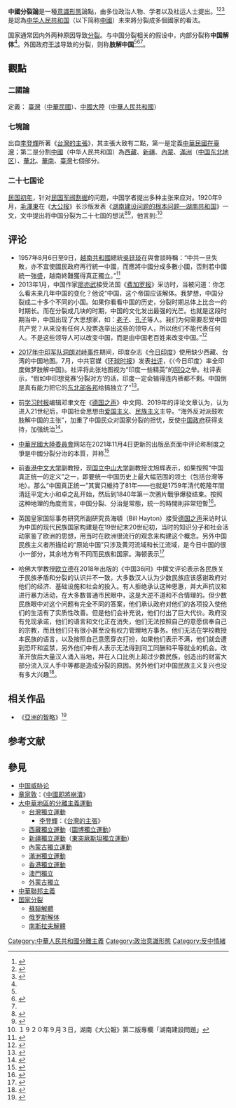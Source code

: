 {{refimprove|time=2016-11-20T21:48:33+00:00}}
{{redirect3|中國解體}}
'''中國分裂論'''是一種[[意識形態|意識形態]]論點，由多位政治人物、学者以及社运人士提出。<ref>{{Cite web |url=http://news.bbc.co.uk/chinese/simp/hi/newsid_7950000/newsid_7951100/7951106.stm |title=藏独思潮：从藏青会说起 |access-date=2021-12-11 |archive-date=2016-03-08 |archive-url=https://web.archive.org/web/20160308093603/http://news.bbc.co.uk/chinese/simp/hi/newsid_7950000/newsid_7951100/7951106.stm }}</ref><ref>{{Cite web |url=https://www.rfa.org/mandarin/yataibaodao/gangtai/hx-12042018102419.html |title=专访藏独领袖：“中间道路”和藏独不冲突 |access-date=2021-12-11 |archive-date=2022-05-18 |archive-url=https://web.archive.org/web/20220518123240/https://www.rfa.org/mandarin/yataibaodao/gangtai/hx-12042018102419.html }}</ref><ref>{{Cite web |url=http://www.bbc.com/zhongwen/trad/focus_on_china/2013/07/130701_cr_split |title=點評中國:分裂中港台，分裂中國論 |access-date=2015-08-23 |archive-url=https://web.archive.org/web/20151225231056/http://www.bbc.com/zhongwen/trad/focus_on_china/2013/07/130701_cr_split |archive-date=2015-12-25 |dead-url=no }}</ref>是認為[[中华人民共和国|中华人民共和国]]（以下简称[[中國|中國]]）未來將分裂成多個國家的看法。

国家通常因内外两种原因导致[[国家分裂|分裂]]。与中国分裂相关的假设中，内部分裂称'''中国解体'''<ref name=a3/>。外国政府[[干涉_(國際政治)|干涉]]导致的分裂，则称'''肢解中国'''<ref name=a1/><ref>{{Cite web |url=https://www.mfa.gov.cn/web/dszlsjt_673036/t1844060.shtml |title=驻里约热内卢总领事李杨在巴西媒体发表署名文章《究竟是谁在威胁谁？》 |accessdate=2021-11-23 |author=李杨 |date=2021-01-02 |work= |publisher=中华人民共和国外交部网站，来源：驻里约热内卢总领馆供稿 |quote=美国还加紧对“台独”、“港独”、“疆独”、“藏独”等分裂势力的扶持利用，企图分裂肢解中国。为达此目的[……] |language=Zh-hans |archive-date=2022-05-13 |archive-url=https://web.archive.org/web/20220513225123/https://www.mfa.gov.cn/web/dszlsjt_673036/t1844060.shtml }}</ref><ref name=a2/>。
==觀點==
===二國論===
{{main|兩國論}}
定義： [[臺灣|臺灣]]（[[中華民國|中華民國]]）、[[中國大陸|中國大陸]]（[[中華人民共和國|中華人民共和國]]）

===七塊論===

出自[[李登輝|李登輝]]所著《[[台灣的主張|台灣的主張]]》，其主張大致有二點，第一是定義[[中華民國在臺灣|中華民國在臺灣]]；第二是分割[[中國|中國]]（中华人民共和国）為[[西藏|西藏]]、[[新疆|新疆]]、[[内蒙古自治区|內蒙]]、[[滿洲|滿洲]]（[[中国东北地区|中国东北地区]]）、[[華北|華北]]、[[華南|華南]]、[[臺灣|臺灣]]七個部分。

===二十七国论===

[[中華民國大陸時期|民国初年]]，针对[[民国军阀|民国军阀]][[割据|割据]]的问题，中国学者提出多种主张来应对。1920年9月，[[毛澤東|毛澤東]]在《[[大公报|大公报]]》长沙版发表《[[湖南建设问题的根本问题—湖南共和国|湖南建设问题的根本问题—湖南共和国]]》一文，文中提出将中国分裂为二十七国的想法<ref>{{Cite web |url=http://news.china.com/history/all/11025807/20161228/30122057_all.html |title=毛泽东提建立“湖南共和国”为何会遭遇失败？ |access-date=2017-07-28 |archive-url=https://web.archive.org/web/20170728202009/http://news.china.com/history/all/11025807/20161228/30122057_all.html |archive-date=2017-07-28 |dead-url=no }}</ref><ref>{{Cite web |url=http://www.boxun.com/news/gb/z_special/2006/01/200601162354.shtml |title=博訊新聞 毛主張湖南共和國，中分為27國 |access-date=2015-08-23 |archive-url=https://web.archive.org/web/20150306222223/http://www.boxun.com/news/gb/z_special/2006/01/200601162354.shtml |archive-date=2015-03-06 |dead-url=no }}</ref>，他言到:<ref>１９２０年９月３日，湖南《大公報》第二版專欄「湖南建設問題」</ref>
{{cquote|...中国呢？也觉醒了（除开政客官僚，军阀）。九年假共和大战乱的经验，迫人不得不觉醒，知道全国的总建设在一个期内完全无望，最好办法，是索性不谋总建设，索性分裂去谋各省的分建设，实行“各省人民自决主义”’二十二行省，三特区，两藩地，合共二十七个地方，最好分为二十七国。

　　湖南呢？至于我们湖南，尤其三千万人个个应该觉醒了。湖南人没有别的法子，唯一的法子，是湖南自决自治，是湖南人在湖南地域建设一个“湖南共和国”。我曾着实想过，救湖南救中国，图与全世界解放的民族携手，均非这样不行，湖南人没有把湖南自建为国的决心和勇气，湖南终究是没办法。
...
}}
== 评论 ==

*1957年8月6日至9日，[[越南共和国|越南共和國]]總統[[吳廷琰|吳廷琰]]在與{{Link-en|馬爾溫·利布曼|Marvin Liebman}}會談時稱：“中共一旦失敗，亦不宜使國民政府再行統一中國，而應將中國分成多數小國，否則若中國統一強盛，越南終難獲得真正獨立。”<ref>{{Cite journal |author=黃宗鼎 |year=2015年 |title=「分裂國家」的「大局外交」：以中華民國對越之西、南沙交涉為例(1955~1975) |url=https://www.drnh.gov.tw/app/index.php?Action=downloadfile&file=WW05dmF5ODRNeTl3ZEdKZk1qWTVPRjgzT0RJMU5UUTFYelV4TXpjeExuQmtaZz09&fname=0054RPA0RKLKCD11A4TWWW14ZSB4UW35PKFGTWMPXXFDNLNL |format=pdf |journal=國史館館刊 |issue=第四十三期 |page=161 |archive-url=https://web.archive.org/web/20210301063615/https://www.drnh.gov.tw/app/index.php?Action=downloadfile&file=WW05dmF5ODRNeTl3ZEdKZk1qWTVPRjgzT0RJMU5UUTFYelV4TXpjeExuQmtaZz09&fname=0054RPA0RKLKCD11A4TWWW14ZSB4UW35PKFGTWMPXXFDNLNL |archive-date=2021-03-01 |access-date=2022-06-12}}</ref>
*2013年1月，中国作家[[廖亦武|廖亦武]]接受法国《[[费加罗报|费加罗报]]》采访时，当被问道：你怎么看未来几年中国的变化？他说“中国，这个帝国应该解体。我梦想，中国分裂成二十多个不同的小国。如果你看看中国的历史，分裂时期总体上比合一的时期长。而在分裂成几块的时期，中国的文化发出最强的光芒。也就是这段时期当中，中国出现了大思想家，如：[[老子|老子]]、[[孔子|孔子]]等人。我们为何需要忍受中国共产党？从来没有任何人投票选举出这些的领导人，所以他们不能代表任何人。不是这些领导人可以改变中国，而是由中国老百姓来改变中国。”<ref name="a3">{{Cite web |url=https://www.rfi.fr/cn/%E4%B8%AD%E5%9B%BD/20130122-%E5%BB%96%E4%BA%A6%E6%AD%A6%EF%BC%9A%E6%88%91%E6%A2%A6%E6%83%B3%E4%B8%AD%E5%9B%BD%E8%A7%A3%E4%BD%93 |title=廖亦武：我梦想中国解体 |accessdate=2021-11-23 |author=珍妮特，采编、记录：卡罗琳·德马雷 |date=2013-01-22 |work= |publisher=法国国际广播电台网站 |quote= |language=Zh-hans |archive-date=2021-11-23 |archive-url=https://web.archive.org/web/20211123124819/https://www.rfi.fr/cn/%E4%B8%AD%E5%9B%BD/20130122-%E5%BB%96%E4%BA%A6%E6%AD%A6%EF%BC%9A%E6%88%91%E6%A2%A6%E6%83%B3%E4%B8%AD%E5%9B%BD%E8%A7%A3%E4%BD%93 }}</ref>

*[[2017年中印军队洞朗对峙事件|2017年中印军队洞朗对峙事件]]期间，印度杂志《[[今日印度|今日印度]]》使用缺少西藏、台湾的中国地图。7月，中共官媒《[[环球时报|环球时报]]》发表[[社评|社评]]，《〈今日印度〉率全印度做梦肢解中国》。社评将此张地图视为“印度一些精英”的[[阿Q精神|阿Q]]之举。社评表示，“假如中印想竞赛‘分裂对方’的话，印度一定会输得连内裤都不剩。中国倒是真有能力把它的[[七姐妹邦|东北部各邦]]给搞独立了”<ref name="a2">{{Cite web|url=https://opinion.huanqiu.com/article/9CaKrnK4ldy|title=社评：《今日印度》率全印度做梦肢解中国|accessdate=2021-09-21|author=|date=2017-07-27|work=|publisher=环球网，来源：环球时报|quote=当下正值中印边界对峙，印度一些精英恨中国，可以理解。很想把中国的西藏和台湾给割掉，也不难体会。但是他们知道没本事实现这些，就画一张图，拿到杂志封面上“望梅止渴”，他们能阿Q到这种程度[……]印度怎么有能力砍掉中国的西藏和台湾呢？它把吃奶的力气都使出来也做不到。能帮印度人解这个气的，只有杂志编辑了。假如中印想竞赛“分裂对方”的话，印度一定会输得连内裤都不剩。中国倒是真有能力把它的东北部各邦给搞独立了，如果中国“很生气”，想那么干的话。[……]|language=Zh-hans|archive-date=2022-03-08|archive-url=https://web.archive.org/web/20220308074224/https://opinion.huanqiu.com/article/9CaKrnK4ldy}}</ref>。

*前[[学习时报|学习时报]]编辑邓聿文在《[[德国之声|德国之声]]》中文网、2019年的评论文章认为，认为进入21世纪后，中国社会思想由[[爱国主义|爱国主义]]、[[中国民族主义|民族主义]]主导。“海外反对派鼓吹肢解中国的主张”，加重了中国民众对国家分裂的担忧，反使[[中华人民共和国政府|中国政府]]获得支持，加强统治<ref name="a1">{{Cite web |url=https://www.dw.com/zh/%E5%AE%A2%E5%BA%A7%E8%AF%84%E8%AE%BA%E6%B0%91%E6%84%8F%E5%8E%8B%E5%8A%9B%E5%92%8C%E7%8E%B0%E5%AE%9E%E5%88%B6%E7%BA%A6%E4%B8%8B%E7%9A%84%E5%8C%97%E4%BA%AC%E6%8A%89%E6%8B%A9/a-50766943-0 |title=客座评论：民意压力和现实制约下的北京抉择 |accessdate=2021-09-21 |author=邓聿文 |date=2019-10-11 |work= |publisher=德国之声中文网 |quote=然而，失去大陆民意的支持，北京政权就真的会风雨飘摇了[……]不错，有大陆民众希望北京政权明天就垮台，然而，也有很多民众虽然不喜欢或不满北京的统治方式，但认为现阶段它还不能崩溃，否则，中国就会分裂，民众就会在国家分裂中受难，已经获得的稳定和小康生活就会不复存在。不论这种对中国分裂后的想象和恐惧是否真实，但许多民众相信它会成为事实（就这一点来看，目前海外反对派鼓吹肢解中国的主张，只会加重民众对国家分裂的担忧，从而将他们推到北京的怀抱）。持此种看法的民众人数如果不比前者一样多，也不会少。对北京政权来说，这股民意是可以利用作为加强统治的力量[……] |language=Zh-hans |archive-date=2021-09-21 |archive-url=https://web.archive.org/web/20210921013208/https://www.dw.com/zh/%E5%AE%A2%E5%BA%A7%E8%AF%84%E8%AE%BA%E6%B0%91%E6%84%8F%E5%8E%8B%E5%8A%9B%E5%92%8C%E7%8E%B0%E5%AE%9E%E5%88%B6%E7%BA%A6%E4%B8%8B%E7%9A%84%E5%8C%97%E4%BA%AC%E6%8A%89%E6%8B%A9/a-50766943-0 }}</ref>。

*[[中華民國大陸委員會|中華民國大陸委員會]]网站在2021年11月4日更新的出版品页面中评论称制度之爭是中國分裂分治的本質，并称<ref>{{Cite web |url=https://www.mac.gov.tw/MAIRC/cp.aspx?n=6B3BACCAB3A3A474&s=F7DE3E86444BC9A8 |title=貳、臺海兩岸分裂分治的根源與本質 |access-date=2021-11-20 |archive-date=2022-05-14 |archive-url=https://web.archive.org/web/20220514184716/https://www.mac.gov.tw/MAIRC/cp.aspx?n=6B3BACCAB3A3A474&s=F7DE3E86444BC9A8 }}</ref>

{{quote|既然臺灣或海外急望統一的人士都不願意到大陸定居；既然北平連香港最起碼的民主都不能容忍；中共憑什麼指責別人遲疑不肯統一？如果中國大陸實施自由民主的制度，經濟條件符合現代化水準，那有中國人不願見到自己國家統一呢？外國人又如何干涉得了？所以中國統一問題的真正癥結還是出在中共本身，不在別人。這也就是為什麼中華民國政府一再強調：「只有中國問題，沒有臺灣問題」的根本原因。}}

*前[[香港中文大学|香港中文大学]]副教授，现[[国立中山大学|国立中山大学]]副教授沈旭辉表示，如果按照“中国真正统一的定义”之一，即要统一中国历史上最大幅范围的领土（包括台灣等地）。那么“中国真正统一”其實只維持了81年——也就是1759年清代乾隆年間清廷平定大小和卓之乱开始，然后到1840年第一次鴉片戰爭爆發结束。按照这种地理的角度而言，中国分裂、分治是常態，統一的時間則非常短暫<ref>{{Cite web |url=https://www.hk01.com/%E6%94%BF%E7%B6%93%E7%A4%BE/63198/%E6%9B%B8%E8%A9%95-%E4%B8%AD%E5%9C%8B-%E5%88%86%E8%A3%82-%E6%89%8D%E6%98%AF-%E5%B8%B8%E6%85%8B |title=【書評】中國「分裂」，才是「常態」？ |access-date=2021-11-20 |archive-date=2021-11-20 |archive-url=https://web.archive.org/web/20211120031324/https://www.hk01.com/%E6%94%BF%E7%B6%93%E7%A4%BE/63198/%E6%9B%B8%E8%A9%95-%E4%B8%AD%E5%9C%8B-%E5%88%86%E8%A3%82-%E6%89%8D%E6%98%AF-%E5%B8%B8%E6%85%8B }}</ref>。

*英国皇家国际事务研究所副研究员海頓（Bill Hayton）接受[[德国之声|德国之声]]采访时认为中国的现代民族国家构建是在19世纪末20世纪初，当时的知识分子和社会活动家鉴了欧洲的思想，用当时在欧洲很流行的观念来构建这个概念。另外中国民族主义者所描绘的“原始中国”只涉及黄河流域和长江流域，是今日中国的很小一部分，其余地方有不同而民族和国家。海顿表示<ref>{{Cite web |url=https://www.dw.com/zh/%E4%B8%93%E8%AE%BF%E5%8E%86%E5%8F%B2%E6%98%AF-%E4%B8%AD%E5%9B%BD%E6%9C%80%E9%87%8D%E8%A6%81%E7%9A%84%E5%BF%83%E7%90%86%E5%B7%A5%E5%85%B7/a-56161789 |title=专访：历史是 “中国最重要的心理工具” |access-date=2021-11-20 |archive-date=2022-05-13 |archive-url=https://web.archive.org/web/20220513235859/https://www.dw.com/zh/%E4%B8%93%E8%AE%BF%E5%8E%86%E5%8F%B2%E6%98%AF-%E4%B8%AD%E5%9B%BD%E6%9C%80%E9%87%8D%E8%A6%81%E7%9A%84%E5%BF%83%E7%90%86%E5%B7%A5%E5%85%B7/a-56161789 }}</ref>
{{quote|一直有一个国家叫中国，有一个古老的单一的中华民族，这个观点是没有证据支持的。}}

*哈佛大学教授[[欧立德|欧立德]]在2018年出版的《中国36问》中撰文评论表示各民族关于民族矛盾和分裂的认识并不一致，大多数汉人认为少数民族应该感谢政府对他们的经济、基础设施和社会的投入。有人拒绝承认这种恩惠，并大声抗议和进行暴力活动，在大多数普通市民眼中，这是大逆不道和不合情理的。但少数民族眼中对这个问题有完全不同的答案，他们承认政府对他们的各项投入使他们的生活有了实质性改善。但是他们会补充说，他们付出了巨大代价。政府没有兑现承诺，他们的语言和文化正在消失，他们无法按照自己的意愿信奉自己的宗教，而且他们只有很小甚至没有权力管理地方事务。他们无法在学校教授本民族的语言，以及按照自己意愿穿衣打扮，如果他们表示不满，他们就会遭到恐吓和监禁，另外他们中有人表示无法得到同工同酬和平等就业的机会。改革开放后大量汉人涌入当地，并在人口比例上超过少数民族，创造出的财富大部分流入汉人手中等都是造成分裂的原因。另外他们对中国民族主义复兴也没有多大兴趣<ref>{{Cite web |url=https://fairbank.fas.harvard.edu/wp-content/uploads/2021/02/M_Elliott_Final_Edit_01_China-Questions_Simplified_Edited.pdf |title=中国民族关系紧张的根源是什么？ |access-date=2021-11-20 |archive-date=2021-05-06 |archive-url=https://web.archive.org/web/20210506065342/https://fairbank.fas.harvard.edu/wp-content/uploads/2021/02/M_Elliott_Final_Edit_01_China-Questions_Simplified_Edited.pdf }}</ref>。

== 相关作品 ==
* 《[[亞洲的智略|亞洲的智略]]》<ref>{{cite book | author = | title = 《亞洲的智略》 | location = 台灣 | publisher = 遠流出版 | ISBN = 9573241706 | access-date =  | url =  | language = zh-TW }}</ref>

== 参考文献 ==
{{Reflist}}

== 參見 ==

{{Portal|国际关系|汉字文化圈|日本|中国|台湾}}

* [[中国威胁论|中国威胁论]]
* [[章家敦|章家敦]]：《[[中國即將崩潰|中國即將崩潰]]》
* [[大中華地區的分離主義運動|大中華地區的分離主義運動]]
** [[台灣獨立運動|台灣獨立運動]]
*** [[李登輝|李登輝]]：《[[台灣的主張|台灣的主張]]》
** [[西藏獨立運動|西藏獨立運動]]（[[圖博獨立運動|圖博獨立運動]]）
** [[新疆獨立運動|新疆獨立運動]]（[[東突厥斯坦獨立運動|東突厥斯坦獨立運動]]）
** [[內蒙古獨立運動|內蒙古獨立運動]]
** [[滿洲獨立運動|滿洲獨立運動]]
** [[香港獨立運動|香港獨立運動]]
** [[澳門獨立|澳門獨立]]
** [[外蒙古獨立|外蒙古獨立]]
* [[中華聯邦主義|中華聯邦主義]]
* [[国家分裂|国家分裂]]
** [[蘇聯解體|蘇聯解體]]
** [[俄罗斯解体|俄罗斯解体]]
** [[南斯拉夫解體|南斯拉夫解體]]

[[Category:中華人民共和國分離主義|Category:中華人民共和國分離主義]]
[[Category:政治意識形態|Category:政治意識形態]]
[[Category:反中情緒|Category:反中情緒]]